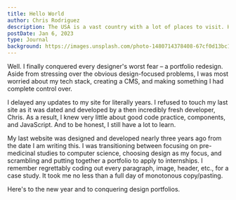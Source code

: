 ```yaml
---
title: Hello World
author: Chris Rodriguez
description: The USA is a vast country with a lot of places to visit. Here are the 10 best places to visit in the USA.
postDate: Jan 6, 2023
type: Journal
background: https://images.unsplash.com/photo-1480714378408-67cf0d13bc1b
---
```


Well. I finally conquered every designer's worst fear – a portfolio redesign. Aside from stressing over the obvious design-focused problems, I was most worried about my tech stack, creating a CMS, and making something I had complete control over.

I delayed any updates to my site for literally years. I refused to touch my last site as it was dated and developed by a then incredibly fresh developer, Chris. As a result, I knew very little about good code practice, components, and JavaScript. And to be honest, I still have a lot to learn.

My last website was designed and developed nearly three years ago from the date I am writing this. I was transitioning between focusing on pre-medicinal studies to computer science, choosing design as my focus, and scrambling and putting together a portfolio to apply to internships. I remember regrettably coding out every paragraph, image, header, etc., for a case study. It took me no less than a full day of monotonous copy/pasting.

Here's to the new year and to conquering design portfolios.